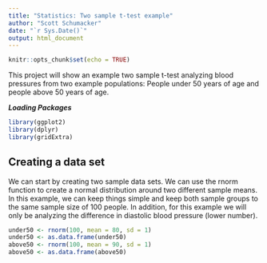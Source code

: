 ```yaml
---
title: "Statistics: Two sample t-test example"
author: "Scott Schumacker"
date: "`r Sys.Date()`"
output: html_document
---
```

```r
knitr::opts_chunk$set(echo = TRUE)
```

This project will show an example two sample t-test analyzing blood pressures from two example populations: People under 50 years of age and people above 50 years of age.

***Loading Packages***
```r
library(ggplot2)
library(dplyr)
library(gridExtra)
```

## Creating a data set

We can start by creating two sample data sets. We can use the rnorm function to create a normal distribution around two different sample means. In this example, we can keep things simple and keep both sample groups to the same sample size of 100 people. In addition, for this example we will only be analyzing the difference in diastolic blood pressure (lower number).
```r
under50 <- rnorm(100, mean = 80, sd = 1)
under50 <- as.data.frame(under50)
above50 <- rnorm(100, mean = 90, sd = 1)
above50 <- as.data.frame(above50)
```
